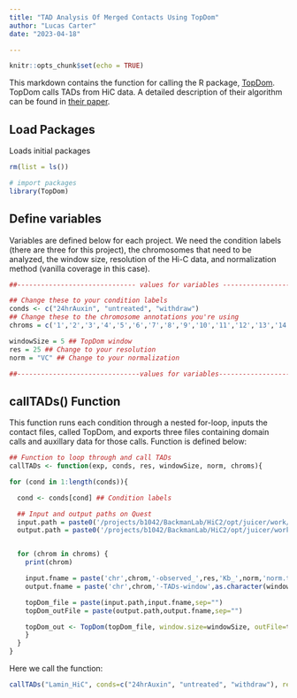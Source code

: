 ```yaml
---
title: "TAD Analysis Of Merged Contacts Using TopDom"
author: "Lucas Carter"
date: "2023-04-18"

---
```


```r
knitr::opts_chunk$set(echo = TRUE)
```

This markdown contains the function for calling the R package, [TopDom](https://github.com/HenrikBengtsson/TopDom). TopDom calls TADs from HiC data. A detailed description of their algorithm can be found in [their paper](https://www.ncbi.nlm.nih.gov/pmc/articles/PMC4838359/). 

## Load Packages

Loads initial packages

```r

rm(list = ls())

# import packages
library(TopDom)

```

## Define variables

Variables are defined below for each project. We need the condition labels (there are three for this project), the chromosomes that need to be analyzed, the window size, resolution of the Hi-C data, and normalization method (vanilla coverage in this case).

```r
##------------------------------ values for variables ------------------------------##

## Change these to your condition labels
conds <- c("24hrAuxin", "untreated", "withdraw")
## Change these to the chromosome annotations you're using
chroms = c('1','2','3','4','5','6','7','8','9','10','11','12','13','14','15','16','17','18','19','20','21','22','X')

windowSize = 5 ## TopDom window
res = 25 ## Change to your resolution
norm = "VC" ## Change to your normalization

##-------------------------------values for variables------------------------------##
```

## callTADs() Function

This function runs each condition through a nested for-loop, inputs the contact files, called TopDom, and exports three files containing domain calls and auxillary data for those calls. Function is defined below:

```r

## Function to loop through and call TADs
callTADs <- function(exp, conds, res, windowSize, norm, chroms){

for (cond in 1:length(conds)){

  cond <- conds[cond] ## Condition labels

  ## Input and output paths on Quest
  input.path = paste0('/projects/b1042/BackmanLab/HiC2/opt/juicer/work/',exp,'/contact_data/',cond,'/merged/')
  output.path = paste0('/projects/b1042/BackmanLab/HiC2/opt/juicer/work/',exp,'/contact_data/',cond,'/merged/domains/')


  for (chrom in chroms) {
    print(chrom)

    input.fname = paste('chr',chrom,'-observed_',res,'Kb_',norm,'norm.txt',sep="")
    output.fname = paste('chr',chrom,'-TADs-window',as.character(windowSize),sep="")

    topDom_file = paste(input.path,input.fname,sep="")
    topDom_outFile = paste(output.path,output.fname,sep="")

    topDom_out <- TopDom(topDom_file, window.size=windowSize, outFile=topDom_outFile)
    }
  }
}

```

Here we call the function:

```r
callTADs("Lamin_HiC", conds=c("24hrAuxin", "untreated", "withdraw"), res = 25, windowSize = 5, norm = "VC", chroms = c('1','2','3','4','5','6','7','8','9','10','11','12','13','14','15','16','17','18','19','20','21','22','X'))
```


